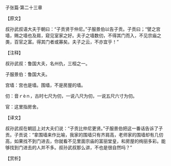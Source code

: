 

子张篇·第二十三章

【原文】

叔孙武叔语大夫于朝曰：“子贡贤于仲尼。”子服景伯以告子贡。子贡曰；“譬之宫墙，赐之墙也及肩，窥见室家之好。夫子之墙数仞，不得其门而入，不见宗庙之类，百官之富。得其门者或寡矣。夫子之云，不亦宜乎！”

【注释】

叔孙武叔：鲁国大夫，名州仇，三桓之一。

子服景伯：鲁国大夫。

宫墙：宫也是墙。围墙，不是房屋的墙。

仞：音ｒèｎ，古时七尺为仞，一说八尺为仞，一说五尺六寸为仞。

官：这里指房舍。

【译文】

叔孙武叔在朝廷上对大夫们说：“子贡比仲尼更贤。”子服景伯把这一番话告诉了子贡。子贡说：“拿围墙来作比喻，我家的围墙只有齐肩高，老师家的围墙却有几仞高，如果找不到门进去，你就看不见里面宗庙的富丽堂皇，和房屋的绚丽多彩。能够找到门进去的人并不多。叔孙武叔那么讲，不也是很自然吗？”

【赏析】


